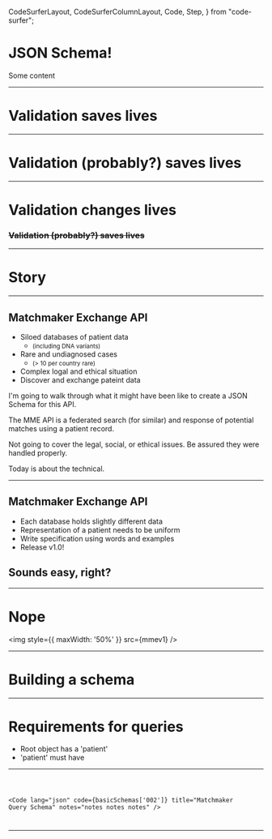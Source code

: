 
  CodeSurferLayout,
  CodeSurferColumnLayout,
  Code,
  Step,
} from "code-surfer";




# JSON Schema!

<Notes>
  Some content
</Notes>

---

<Invert>

# Validation saves lives

</Invert>

---
# Validation (probably?) saves lives

---
# Validation changes lives
### ~~Validation (probably?) saves lives~~

---
# Story
---
<ContentLayout>

## Matchmaker Exchange API

 - Siloed databases of patient data
   - <small>(including DNA variants)</small>
 - Rare and undiagnosed cases
   - <small>(> 10 per country rare)</small>
 - Complex logal and ethical situation
 - Discover and exchange pateint data

</ContentLayout>

<Notes>
  I'm going to walk through what it might have been like to create a JSON Schema for this API.

  The MME API is a federated search (for similar) and response of potential matches using a patient record.

  Not going to cover the legal, social, or ethical issues. Be assured they were handled properly.

  Today is about the technical.
</Notes>

---
<ContentLayout>

## Matchmaker Exchange API

- Each database holds slightly different data
- Representation of a patient needs to be uniform
- Write specification using words and examples
- Release v1.0!

## Sounds easy, right?

</ContentLayout>

---

<Invert>

# Nope

<img style={{
  maxWidth: '50%'
}} src={mmev1} />

</Invert>

---

# Building a schema

---

# Requirements for queries

- Root object has a 'patient'
- 'patient' must have


---

<CodeSurferLayout>
  <Code
    lang="json"
    code={basicSchemas['001']}
    title="Matchmaker Query Schema"
    notes="notes notes notes"
  />

  <Code
    lang="json"
    code={basicSchemas['002']}
    title="Matchmaker Query Schema"
    notes="notes notes notes"
  />
</CodeSurferLayout>

---
